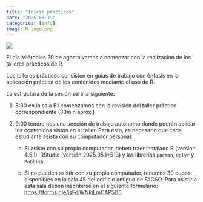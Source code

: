 ```yaml
---
title: "Inicio practicos"
date: "2025-08-19"
categories: [info]
image: R_logo.png
---
```


![](R_logo.png)


El día Miércoles 20 de agosto vamos a comenzar con la realización de los talleres prácticos de R.

Los talleres prácticos consisten en guías de trabajo con énfasis en la aplicación práctica de los contenidos mediante el uso de R. 

La estructura de la sesión será la siguiente:

1) 8:30 en la sala B1 comenzamos con la revisión del taller práctico correspondiente (30min aprox.)

2) 9:00 tendremos una sección de trabajo autónomo donde podrán aplicar los contenidos vistos en el taller. Para esto, es necesario que cada estudiante asista con su computador personal:
    
    a) Si asiste con su propio computador, deben traer instalado R (versión 4.5.1), RStudio (versión 2025.05.1+513) y las librerías `pacman`, `dplyr` y `Publish`.


    b) Si no pueden asistir con su propio computador, tenemos 30 cupos disponibles en la sala 45 del edificio antiguo de FACSO. Para asistir a esta sala deben inscribirse en el siguiente formulario: [https://forms.gle/jsFdiWNkjLmCAP5D6](https://forms.gle/jsFdiWNkjLmCAP5D6)

